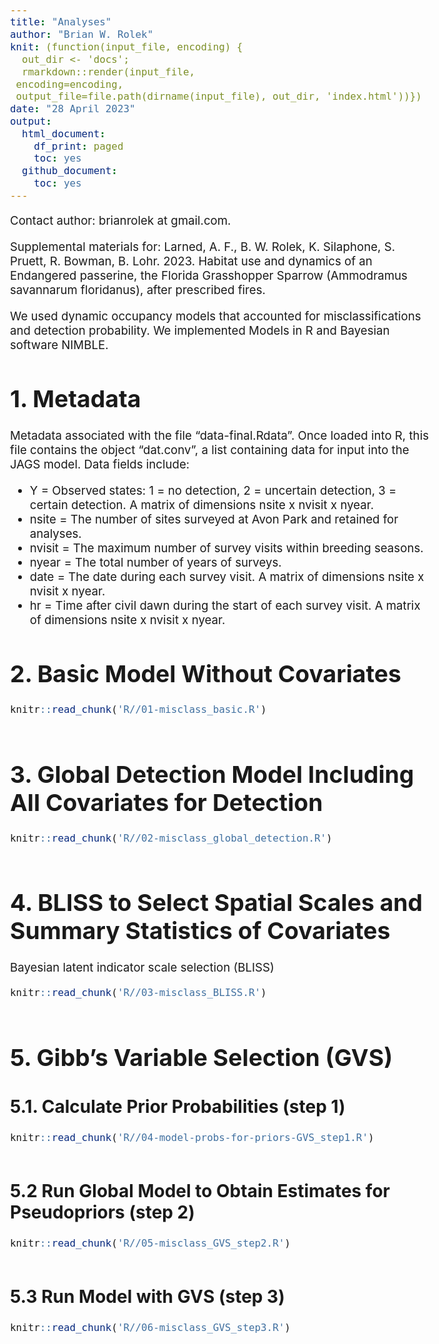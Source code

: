 ```yaml
---
title: "Analyses"
author: "Brian W. Rolek"
knit: (function(input_file, encoding) {
  out_dir <- 'docs';
  rmarkdown::render(input_file,
 encoding=encoding,
 output_file=file.path(dirname(input_file), out_dir, 'index.html'))})
date: "28 April 2023"
output:
  html_document:
    df_print: paged
    toc: yes
  github_document:
    toc: yes
---
```


<style type="text/css">
  body{
  font-size: 14pt;
}
</style>

Contact author: brianrolek at gmail.com.

Supplemental materials for:
Larned, A. F., B. W. Rolek, K. Silaphone, S. Pruett, R. Bowman, B. Lohr. 2023. Habitat use and dynamics of an Endangered passerine, the Florida Grasshopper Sparrow (Ammodramus savannarum floridanus), after prescribed fires.

We used dynamic occupancy models that accounted for misclassifications and detection probability. We implemented Models in R and Bayesian software NIMBLE.  

# 1. Metadata
Metadata associated with the file "data\data-final.Rdata". Once loaded into R, this file contains the object "dat.conv", a list containing data for input into the JAGS model. Data fields include: 

+ Y = Observed states: 1 = no detection, 2 = uncertain detection, 3 = certain detection. A matrix of dimensions nsite x nvisit x nyear.
+ nsite = The number of sites surveyed at Avon Park and retained for analyses.
+ nvisit = The maximum number of survey visits within breeding seasons.
+ nyear = The total number of years of surveys. 
+ date = The date during each survey visit. A matrix of dimensions nsite x nvisit x nyear.
+ hr = Time after civil dawn during the start of each survey visit. A matrix of dimensions nsite x nvisit x nyear.

# 2. Basic Model Without Covariates
```r
knitr::read_chunk('R//01-misclass_basic.R')
```
```r
```

# 3. Global Detection Model Including All Covariates for Detection  
```r
knitr::read_chunk('R//02-misclass_global_detection.R')
```
```r
```

# 4. BLISS to Select Spatial Scales and Summary Statistics of Covariates  
Bayesian latent indicator scale selection (BLISS)
```r
knitr::read_chunk('R//03-misclass_BLISS.R')
```
```r
```

# 5. Gibb's Variable Selection (GVS)

## 5.1. Calculate Prior Probabilities (step 1)
```r
knitr::read_chunk('R//04-model-probs-for-priors-GVS_step1.R')
```
```r
```

## 5.2 Run Global Model to Obtain Estimates for Pseudopriors (step 2)
```r
knitr::read_chunk('R//05-misclass_GVS_step2.R')
```
```r
```

## 5.3 Run Model with GVS (step 3)
```r
knitr::read_chunk('R//06-misclass_GVS_step3.R')
```
```r
```